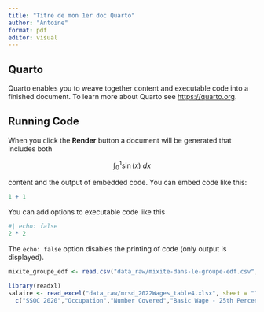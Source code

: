 ```yaml
---
title: "Titre de mon 1er doc Quarto"
author: "Antoine"
format: pdf
editor: visual
---
```


## Quarto

Quarto enables you to weave together content and executable code into a finished document. To learn more about Quarto see <https://quarto.org>.

## Running Code

When you click the **Render** button a document will be generated that includes both

$$\int_0^1 \sin(x) \ dx$$

content and the output of embedded code. You can embed code like this:

```r
1 + 1
```

You can add options to executable code like this

```r
#| echo: false
2 * 2
```

The `echo: false` option disables the printing of code (only output is displayed).



```r
mixite_groupe_edf <- read.csv("data_raw/mixite-dans-le-groupe-edf.csv",sep = ";")
```


```r
library(readxl)
salaire <- read_excel("data_raw/mrsd_2022Wages_table4.xlsx", sheet = "T4", range = "B10:J352", col_names = {
  c("SSOC 2020","Occupation","Number Covered","Basic Wage - 25th Percentile ($)", "Basic Wage - Median  ($)","Basic Wage - 75th Percentile ($)","Gross Wage - 25th Percentile ($)", "Gross Wage - Median  ($)","Gross Wage - 75th Percentile ($)")})
```





























